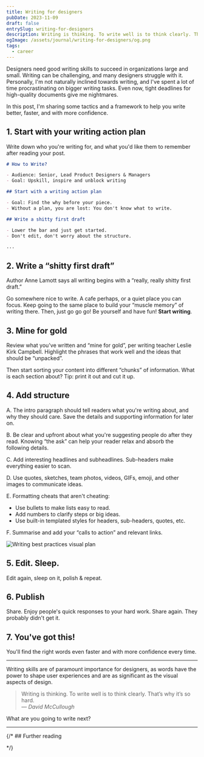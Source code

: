 ```yaml
---
title: Writing for designers
pubDate: 2023-11-09
draft: false
entrySlug: writing-for-designers
description: Writing is thinking. To write well is to think clearly. That’s why it’s so hard.
ogImage: /assets/journal/writing-for-designers/og.png
tags:
  - career
---
```


Designers need good writing skills to succeed in organizations large and small. Writing can be challenging, and many designers struggle with it. Personally, I'm not naturally inclined towards writing, and I've spent a lot of time procrastinating on bigger writing tasks. Even now, tight deadlines for high-quality documents give me nightmares.

In this post, I'm sharing some tactics and a framework to help you write better, faster, and with more confidence.

## 1. Start with your writing action plan

Write down who you're writing for, and what you'd like them to remember after reading your post.

```md
# How to Write?

- Audience: Senior, Lead Product Designers & Managers
- Goal: Upskill, inspire and unblock writing

## Start with a writing action plan

- Goal: Find the why before your piece.
- Without a plan, you are lost: You don't know what to write.

## Write a shitty first draft

- Lower the bar and just get started.
- Don't edit, don't worry about the structure.

...
```

## 2. Write a “shitty first draft”

Author Anne Lamott says all writing begins with a “really, really shitty first draft.”

Go somewhere nice to write. A cafe perhaps, or a quiet place you can focus. Keep going to the same place to build your “muscle memory” of writing there. Then, just go go go! Be yourself and have fun! **Start writing**.

## 3. Mine for gold

Review what you've written and “mine for gold”, per writing teacher Leslie Kirk Campbell. Highlight the phrases that work well and the ideas that should be “unpacked”.

Then start sorting your content into different “chunks” of information. What is each section about? Tip: print it out and cut it up.

## 4. Add structure

<div class="flex flex-col md:flex-row !ml-0 md:wide gap-8 -mt-4">
<div>
A. The intro paragraph should tell readers what you're writing about, and why they should care. Save the details and supporting information for later on.

B. Be clear and upfront about what you're suggesting people do after they read. Knowing “the ask” can help your reader relax and absorb the following details.

C. Add interesting headlines and subheadlines. Sub-headers make everything easier to scan.

D. Use quotes, sketches, team photos, videos, GIFs, emoji, and other images to communicate ideas.

E. Formatting cheats that aren't cheating:

- Use bullets to make lists easy to read.
- Add numbers to clarify steps or big ideas.
- Use built-in templated styles for headers, sub-headers, quotes, etc.

F. Summarise and add your “calls to action” and relevant links.

</div>
<div class="">

<Image
  src={plan}
  alt="Writing best practices visual plan"
  className="!my-0 md:!mt-7 md:min-w-[200px]"
/>

</div>

</div>

## 5. Edit. Sleep.

Edit again, sleep on it, polish & repeat.

## 6. Publish

Share. Enjoy people's quick responses to your hard work. Share again. They probably didn't get it.

## 7. You've got this!

You'll find the right words even faster and with more confidence every time.

---

Writing skills are of paramount importance for designers, as words have the power to shape user experiences and are as significant as the visual aspects of design.

> Writing is thinking. To write well is to think clearly. That’s why it’s so hard. <br />— <cite>David McCullough</cite>

What are you going to write next?

---

{/* ## Further reading


<LinkCard
  type="Link"
  url="https://www.antonsten.com/designers-write"
  title="Why Designers Need to Write"
  domain="antonsten.com"
  className="mb-4"
/>

<LinkCard
  type="Link"
  url="https://www.fastcompany.com/3068938/forget-coding-writing-is-the-new-unicorn-skill"
  title="Forget Coding: Writing Is Design’s “Unicorn Skill”"
  domain="fastcompany.com"
/>
*/}
